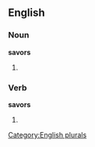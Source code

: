 ==English==

===Noun===
'''savors'''

# {{plural of |[[savor]]}}

===Verb===
'''savors'''

# {{third-person singular of|[[savor]]}}

[[Category:English plurals]]